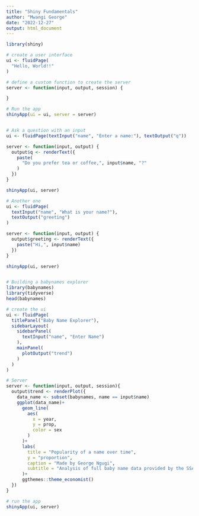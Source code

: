 ```yaml
---
title: "Shiny Fundamentals"
author: "Mwangi George"
date: "2022-12-27"
output: html_document
---
```


```r
library(shiny)

# create a user interface
ui <- fluidPage(
  "Hello, World!!"
)

# define a custom function to create the server
server <- function(input, output, session) {

}

# Run the app
shinyApp(ui = ui, server = server)


# Ask a question with an input
ui <- fluidPage(textInput("name", "Enter a name:"), textOutput("q"))

server <- function(input, output) {
  output$q <- renderText({
    paste(
      "Do you prefer tea or coffee,", input$name, "?"
    )
  })
}

shinyApp(ui, server)

# Another one
ui <- fluidPage(
  textInput("name", "What is your name?"),
  textOutput("greeting")
)

server <- function(input, output) {
  output$greeting <- renderText({
    paste("Hi,", input$name)
  })
}

shinyApp(ui, server)


# Building a babynames explorer
library(babynames)
library(tidyverse)
head(babynames)

# create the ui
ui <- fluidPage(
  titlePanel("Baby Name Explorer"),
  sidebarLayout(
    sidebarPanel(
      textInput("name", "Enter Name")
    ), 
    mainPanel(
      plotOutput("trend")
    )
  )
)

# Server
server <- function(input, output, session){
  output$trend <- renderPlot({
    data_name <- subset(babynames, name == input$name)
    ggplot(data_name)+
      geom_line(
        aes(
          x = year, 
          y = prop,
          color = sex
        )
      )+
      labs(
        title = "Popularity of a name over time",
        y = "proportion",
        caption = "Made by George Ngugi",
        subtitle = "Analysis of full baby name data provided by the SSA"
      )+
      ggthemes::theme_economist()
  })
}

# run the app
shinyApp(ui, server)
```

